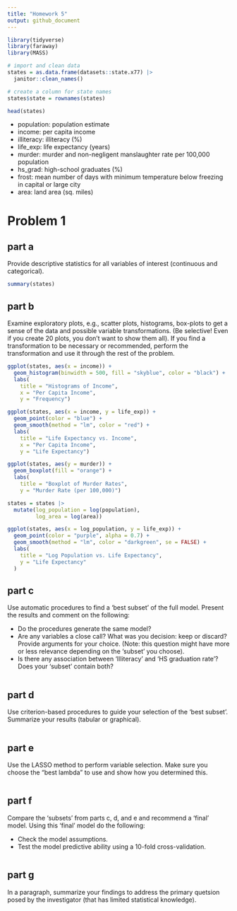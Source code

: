 ```yaml
---
title: "Homework 5"
output: github_document
---
```


```r
library(tidyverse)
library(faraway)
library(MASS)
```

```r
# import and clean data
states = as.data.frame(datasets::state.x77) |> 
  janitor::clean_names() 

# create a column for state names
states$state = rownames(states)

head(states)
```

*   population: population estimate   
*   income: per capita income   
*   illiteracy: illiteracy (%)    
*   life_exp: life expectancy (years)   
*   murder: murder and non-negligent manslaughter rate per 100,000 population   
*   hs_grad: high-school graduates (%)    
*   frost: mean number of days with minimum temperature below freezing in capital or large city   
*   area: land area (sq. miles)   

# Problem 1

## part a
Provide descriptive statistics for all variables of interest (continuous and categorical).

```r
summary(states)
```

## part b
Examine exploratory plots, e.g., scatter plots, histograms, box-plots to get a sense of the data and possible variable transformations. (Be selective! Even if you create 20 plots, you don't want to show them all). If you find a transformation to be necessary or recommended, perform the transformation and use it through the rest of the problem.

```r
ggplot(states, aes(x = income)) +
  geom_histogram(binwidth = 500, fill = "skyblue", color = "black") +
  labs(
    title = "Histograms of Income", 
    x = "Per Capita Income", 
    y = "Frequency")
```

```r
ggplot(states, aes(x = income, y = life_exp)) +
  geom_point(color = "blue") +
  geom_smooth(method = "lm", color = "red") +
  labs(
    title = "Life Expectancy vs. Income", 
    x = "Per Capita Income",
    y = "Life Expectancy")
```

```r
ggplot(states, aes(y = murder)) +
  geom_boxplot(fill = "orange") +
  labs(
    title = "Boxplot of Murder Rates", 
    y = "Murder Rate (per 100,000)")
```


```r
states = states |> 
  mutate(log_population = log(population), 
         log_area = log(area))

ggplot(states, aes(x = log_population, y = life_exp)) +
  geom_point(color = "purple", alpha = 0.7) +
  geom_smooth(method = "lm", color = "darkgreen", se = FALSE) +
  labs(
    title = "Log Population vs. Life Expectancy", 
    y = "Life Expectancy"
  )
```

## part c
Use automatic procedures to find a 'best subset' of the full model. Present the results and comment on the following: 

*   Do the procedures generate the same model?    
*   Are any variables a close call? What was you decision: keep or discard?    Provide arguments for your choice. (Note: this question might have more or less relevance depending on the 'subset' you choose).    
*   Is there any association between 'Illiteracy' and 'HS graduation rate'? Does your 'subset' contain both?

```r

```

## part d
Use criterion-based procedures to guide your selection of the 'best subset'. Summarize your results (tabular or graphical).

```r

```

## part e
Use the LASSO method to perform variable selection. Make sure you choose the "best lambda" to use and show how you determined this. 

```r

```

## part f
Compare the 'subsets' from parts c, d, and e and recommend a 'final' model. Using this 'final' model do the following:    

*   Check the model assumptions.    
*   Test the model predictive ability using a 10-fold cross-validation.   

```r

```

## part g
In a paragraph, summarize your findings to address the primary quetsion posed by the investigator (that has limited statistical knowledge).